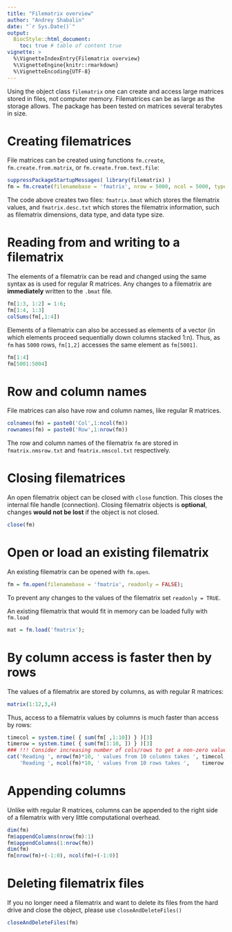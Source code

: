 ```yaml
---
title: "Filematrix overview"
author: "Andrey Shabalin"
date: "`r Sys.Date()`"
output: 
  BiocStyle::html_document:
    toc: true # table of content true
vignette: >
  %\VignetteIndexEntry{Filematrix overview}
  %\VignetteEngine{knitr::rmarkdown}
  %\VignetteEncoding{UTF-8}
---
```



Using the object class `filematrix` one can create and access large matrices stored in files, not computer memory.
Filematrices can be as large as the storage allows. The package has been tested on matrices several terabytes in size.


# Creating filematrices

File matrices can be created using functions `fm.create`, `fm.create.from.matrix`, or `fm.create.from.text.file`:

```r
suppressPackageStartupMessages( library(filematrix) )
fm = fm.create(filenamebase = 'fmatrix', nrow = 5000, ncol = 5000, type = 'double')
```

The code above creates two files: `fmatrix.bmat` which stores the filematrix values, and `fmatrix.desc.txt` which stores the filematrix information, such as filematrix dimensions, data type, and data type size.

# Reading from and writing to a filematrix

The elements of a filematrix can be read and changed using the same syntax as is used for regular R matrices.
Any changes to a filematrix are **immediately** written to the `.bmat` file.


```r
fm[1:3, 1:2] = 1:6;
fm[1:4, 1:3]
colSums(fm[,1:4])
```

Elements of a filematrix can also be accessed as elements of a vector (in which elements proceed sequentially down columns stacked 1:n). Thus, as `fm` has `5000` rows, `fm[1,2]` accesses the same element as `fm[5001]`.

```r
fm[1:4]
fm[5001:5004]
```


# Row and column names

File matrices can also have row and column names, like regular R matrices.

```r
colnames(fm) = paste0('Col',1:ncol(fm))
rownames(fm) = paste0('Row',1:nrow(fm))
```

The row and column names of the filematrix `fm` are stored in `fmatrix.nmsrow.txt` and `fmatrix.nmscol.txt` respectively.

# Closing filematrices

An open filematrix object can be closed with `close` function. This closes the internal file handle (connection).
Closing filematrix objects is **optional**, changes **would not be lost** if the object is not closed.

```r
close(fm)
```

# Open or load an existing filematrix

An existing filematrix can be opened with `fm.open`.

```r
fm = fm.open(filenamebase = 'fmatrix', readonly = FALSE);
```

To prevent any changes to the values of the filematrix set `readonly = TRUE`.

An existing filematrix that would fit in memory can be loaded fully with `fm.load`

```r
mat = fm.load('fmatrix');
```

# By column access is faster then by rows

The values of a filematrix are stored by columns, as with regular R matrices:

```r
matrix(1:12,3,4)
```

Thus, access to a filematrix values by columns is much faster than access by rows:

```r
timecol = system.time( { sum(fm[ ,1:10]) } )[3]
timerow = system.time( { sum(fm[1:10, ]) } )[3]
### !!! Consider increasing number of cols/rows to get a non-zero value for the col example -- will be more informative. !!!
cat('Reading ', nrow(fm)*10, ' values from 10 columns takes ', timecol, ' seconds', '\n',
    'Reading ', ncol(fm)*10, ' values from 10 rows takes ',    timerow, ' seconds', '\n', sep = '')
```

# Appending columns

Unlike with regular R matrices, columns can be appended to the right side of a filematrix with very little computational overhead.

```r
dim(fm)
fm$appendColumns(nrow(fm):1)
fm$appendColumns(1:nrow(fm))
dim(fm)
fm[nrow(fm)+(-1:0), ncol(fm)+(-1:0)]

```

# Deleting filematrix files

If you no longer need a filematrix and want to delete its files from the hard drive and close the object,
please use `closeAndDeleteFiles()`

```r
closeAndDeleteFiles(fm)
```
